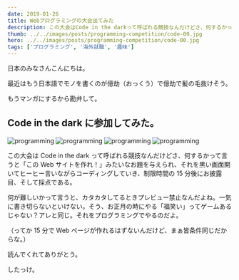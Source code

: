 ```yaml
---
date: 2019-01-26
title: Webプログラミングの大会出てみた
description: この大会はCode in the darkって呼ばれる競技なんだけどさ、何するかって言うと「このWebサイトを作れ！」みたいなお題を与えられ、それを黒い画面開いてヒーヒー言いながらコーディングしていき、制限時間の15分後にお披露目、そして採点である。
thumb: ../../images/posts/programming-competition/code-00.jpg
hero: ../../images/posts/programming-competition/code-00.jpg
tags: ['プログラミング', '海外就職', '趣味']
---
```


日本のみなさんこんにちは。

最近はもう日本語でモノを書くのが億劫（おっくう）で億劫で髪の毛抜けそう。

もうマンガにするから勘弁して。

## Code in the dark に参加してみた。

![programming](../../images/posts/programming-competition/programming-11.jpg)
![programming](../../images/posts/programming-competition/programming-12.jpg)
![programming](../../images/posts/programming-competition/programming-13.jpg)
![programming](../../images/posts/programming-competition/programming-14.jpg)

この大会は Code in the dark って呼ばれる競技なんだけどさ、何するかって言うと「この Web サイトを作れ！」みたいなお題を与えられ、それを黒い画面開いてヒーヒー言いながらコーディングしていき、制限時間の 15 分後にお披露目、そして採点である。

何が難しいかって言うと、カタカタしてるときプレビュー禁止なんだよね。一気に書き切らないといけない。そう、お正月の時にやる「福笑い」ってゲームあるじゃない？アレと同じ。それをプログラミングでやるのだよ。

（ってか 15 分で Web ページが作れるはずないんだけど、まぁ皆条件同じだからな。）

読んでくれてありがとう。

したっけ。
